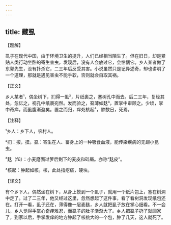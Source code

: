 ```yaml
---
---
---
```

title: 藏虱
---




【题解】


虱子在现代中国，由于环境卫生的提升，人们已经相当陌生了。但在旧日，却是紧贴人类行动坐卧的寄生害虫，发现后，没有人会放过它，会怜悯它。乡人某者做了东郭先生，没有扑杀它，二三年后反受其害。小说虽然只是记异述奇，却也讲明了一个道理，那就是遇见害虫不能手软，否则就会自取其祸。

【正文】

乡人某者¹，偶坐树下，扪得一虱²，片纸裹之，塞树孔中而去。后二三年，复经其处，忽忆之，视孔中纸裹宛然。发而验之，虱薄如麸³，置掌中审顾之。少顷，掌中奇痒，而虱腹渐盈矣。置之而归，痒处核起⁴，肿数日，死焉。





【注释】


¹乡人：乡下人，农村人。

²扪：按，摸。虱：寄生在人、畜身上的一种吸食血液，能传染疾病的无翅小昆虫。

³麸（fū）：小麦磨面过箩后剩下的麦皮和碎屑。亦称“麸皮”。

⁴核起：肿起如核。核，此处指疙瘩，硬块。





【译文】


有个乡下人，偶然坐在树下，从身上摸到一个虱子，就用一个纸片包上，塞在树洞中走了。过了二三年，他又经过这里，忽然想起了这件事，看了看树洞发现纸包还在。打开一看，虱子还在，薄得像一层麦麸，乡人就把虱子放在掌心细看。不一会儿，乡人觉得手掌心奇痒难忍，而虱子的肚子渐渐大了。乡人把虱子扔了就回家了，到家以后，手掌发痒的地方肿起了核桃大的一个包，肿了几天，这人就死了。